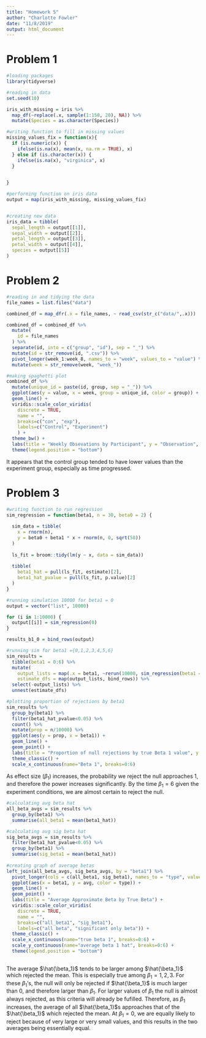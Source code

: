 ```yaml
---
title: "Homework 5"
author: "Charlotte Fowler"
date: "11/8/2019"
output: html_document
---
```



# Problem 1 
```r
#loading packages
library(tidyverse)
```



```r
#reading in data
set.seed(10)

iris_with_missing = iris %>% 
  map_df(~replace(.x, sample(1:150, 20), NA)) %>%
  mutate(Species = as.character(Species))
```



```r
#writing function to fill in missing values
missing_values_fix = function(x){
  if (is.numeric(x)) {
    ifelse(is.na(x), mean(x, na.rm = TRUE), x)
  } else if (is.character(x)) {
    ifelse(is.na(x), "virginica", x)
  }
  

}

#performing function on iris data
output = map(iris_with_missing, missing_values_fix)


#creating new data
iris_data = tibble(
  sepal_length = output[[1]], 
  sepal_width = output[[2]],
  petal_length = output[[3]],
  petal_width = output[[4]],
  species = output[[5]]
)
```


# Problem 2 




```r
#reading in and tidying the data
file_names = list.files("data")

combined_df = map_dfr(.x = file_names, ~ read_csv(str_c("data/",.x)))

combined_df = combined_df %>% 
  mutate(
    id = file_names
  ) %>% 
  separate(id, into = c("group", "id"), sep = "_") %>% 
  mutate(id = str_remove(id, ".csv")) %>% 
  pivot_longer(week_1:week_8, names_to = "week", values_to = "value") %>% 
  mutate(week = str_remove(week, "week_"))
```


```r
#making spaghetti plot
combined_df %>% 
  mutate(unique_id = paste(id, group, sep = "_")) %>% 
  ggplot(aes(y = value, x = week, group = unique_id, color = group)) +
  geom_line() + 
  viridis::scale_color_viridis(
    discrete = TRUE, 
    name = "",
    breaks=c("con", "exp"),
    labels=c("Control", "Experiment")
    ) + 
  theme_bw() + 
  labs(title = "Weekly Obsevations by Participant", y = "Observation", x = "Week") + 
  theme(legend.position = "bottom") 
```

It appears that the control group tended to have lower values than the experiment group, especially as time progressed. 




# Problem 3 


```r
#writing function to run regression 
sim_regression = function(beta1, n = 30, beta0 = 2) {
  
  sim_data = tibble(
    x = rnorm(n),
    y = beta0 + beta1 * x + rnorm(n, 0, sqrt(50)) 
  )
  
  ls_fit = broom::tidy(lm(y ~ x, data = sim_data))
  
  tibble(
    beta1_hat = pull(ls_fit, estimate)[2],
    beta1_hat_pvalue = pull(ls_fit, p.value)[2]
  )
}
```

```r
#running simulation 10000 for beta1 = 0 
output = vector("list", 10000)

for (i in 1:10000) {
  output[[i]] = sim_regression(0)
}

results_b1_0 = bind_rows(output)
```



```r
#running sim for beta1 ={0,1,2,3,4,5,6}
sim_results = 
  tibble(beta1 = 0:6) %>% 
  mutate(
    output_lists = map(.x = beta1, ~rerun(10000, sim_regression(beta1 = .x))),
    estimate_dfs = map(output_lists, bind_rows)) %>% 
  select(-output_lists) %>% 
  unnest(estimate_dfs)
```


```r
#plotting proportion of rejections by beta1
sim_results %>% 
  group_by(beta1) %>% 
  filter(beta1_hat_pvalue<0.05) %>% 
  count() %>% 
  mutate(prop = n/10000) %>% 
  ggplot(aes(y = prop, x = beta1)) +
  geom_line() +
  geom_point() + 
  labs(title = "Proportion of null rejections by true Beta 1 value", y = "Proportion") + 
  theme_classic() +
  scale_x_continuous(name="Beta 1", breaks=0:6) 
```

As effect size ($\beta_1$) increases, the probability we reject the null approaches 1, and therefore the power increases significantly. By the time $\beta_1 = 6$ given the experiment conditions, we are almost certain to reject the null. 



```r
#calculating avg beta hat
all_beta_avgs = sim_results %>% 
  group_by(beta1) %>% 
  summarise(all_beta1 = mean(beta1_hat))  

#calculating avg sig beta hat
sig_beta_avgs = sim_results %>% 
  filter(beta1_hat_pvalue<0.05) %>% 
  group_by(beta1) %>% 
  summarise(sig_beta1 = mean(beta1_hat))  
  
#creating graph of average betas
left_join(all_beta_avgs, sig_beta_avgs, by = "beta1") %>% 
  pivot_longer(cols = c(all_beta1, sig_beta1), names_to = "type", values_to = "avg") %>% 
  ggplot(aes(x = beta1, y = avg, color = type)) + 
  geom_line() +
  geom_point() + 
  labs(title = "Average Approximate Beta by True Beta") + 
  viridis::scale_color_viridis(
    discrete = TRUE, 
    name = "",
    breaks=c("all_beta1", "sig_beta1"),
    labels=c("all beta", "significant only beta")) + 
  theme_classic() +
  scale_x_continuous(name="true beta 1", breaks=0:6) + 
  scale_y_continuous(name="average beta 1 hat", breaks=0:6) + 
  theme(legend.position = "bottom") 
  

```

The average $\hat{\beta_1}$ tends to be larger among $\hat{\beta_1}$ which rejected the mean. This is especially true among $\beta_1 = 1,2,3$. For these $\beta_1$'s, the null will only be rejected if $\hat{\beta_1}$ is much larger than 0, and therefore larger than $\beta_1$. For larger values of $\beta_1$ the null is almost always rejected, as this criteria will already be fufilled. Therefore, as $\beta_1$ increases, the average of all $\hat{\beta_1}$s approaches that of the $\hat{\beta_1}$ which rejected the mean. At $\beta_1 = 0$, we are equally likely to reject because of very large or very small values, and this results in the two averages being essentially equal. 

